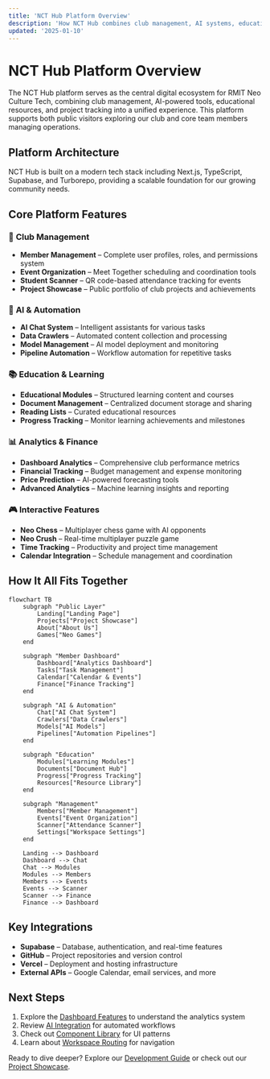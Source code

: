 ```yaml
---
title: 'NCT Hub Platform Overview'
description: 'How NCT Hub combines club management, AI systems, education tools, and project tracking into a unified platform.'
updated: '2025-01-10'
---
```


# <span class="nct-text-gradient">NCT Hub Platform Overview</span>

The NCT Hub platform serves as the central digital ecosystem for RMIT Neo Culture Tech, combining club management, AI-powered tools, educational resources, and project tracking into a unified experience. This platform supports both public visitors exploring our club and core team members managing operations.

## Platform Architecture

NCT Hub is built on a modern tech stack including Next.js, TypeScript, Supabase, and Turborepo, providing a scalable foundation for our growing community needs.

## Core Platform Features

### 🏢 **Club Management**

- **Member Management** – Complete user profiles, roles, and permissions system
- **Event Organization** – Meet Together scheduling and coordination tools
- **Student Scanner** – QR code-based attendance tracking for events
- **Project Showcase** – Public portfolio of club projects and achievements

### 🤖 **AI & Automation**

- **AI Chat System** – Intelligent assistants for various tasks
- **Data Crawlers** – Automated content collection and processing
- **Model Management** – AI model deployment and monitoring
- **Pipeline Automation** – Workflow automation for repetitive tasks

### 📚 **Education & Learning**

- **Educational Modules** – Structured learning content and courses
- **Document Management** – Centralized document storage and sharing
- **Reading Lists** – Curated educational resources
- **Progress Tracking** – Monitor learning achievements and milestones

### 📊 **Analytics & Finance**

- **Dashboard Analytics** – Comprehensive club performance metrics
- **Financial Tracking** – Budget management and expense monitoring
- **Price Prediction** – AI-powered forecasting tools
- **Advanced Analytics** – Machine learning insights and reporting

### 🎮 **Interactive Features**

- **Neo Chess** – Multiplayer chess game with AI opponents
- **Neo Crush** – Real-time multiplayer puzzle game
- **Time Tracking** – Productivity and project time management
- **Calendar Integration** – Schedule management and coordination

## How It All Fits Together

```mermaid
flowchart TB
    subgraph "Public Layer"
        Landing["Landing Page"]
        Projects["Project Showcase"]
        About["About Us"]
        Games["Neo Games"]
    end

    subgraph "Member Dashboard"
        Dashboard["Analytics Dashboard"]
        Tasks["Task Management"]
        Calendar["Calendar & Events"]
        Finance["Finance Tracking"]
    end

    subgraph "AI & Automation"
        Chat["AI Chat System"]
        Crawlers["Data Crawlers"]
        Models["AI Models"]
        Pipelines["Automation Pipelines"]
    end

    subgraph "Education"
        Modules["Learning Modules"]
        Documents["Document Hub"]
        Progress["Progress Tracking"]
        Resources["Resource Library"]
    end

    subgraph "Management"
        Members["Member Management"]
        Events["Event Organization"]
        Scanner["Attendance Scanner"]
        Settings["Workspace Settings"]
    end

    Landing --> Dashboard
    Dashboard --> Chat
    Chat --> Modules
    Modules --> Members
    Members --> Events
    Events --> Scanner
    Scanner --> Finance
    Finance --> Dashboard
```

## Key Integrations

- **Supabase** – Database, authentication, and real-time features
- **GitHub** – Project repositories and version control
- **Vercel** – Deployment and hosting infrastructure
- **External APIs** – Google Calendar, email services, and more

## Next Steps

1. Explore the [Dashboard Features](/platform/features/command-center-dashboard) to understand the analytics system
2. Review [AI Integration](/platform/ai/structured-data) for automated workflows
3. Check out [Component Library](/platform/components/index) for UI patterns
4. Learn about [Workspace Routing](/platform/workspace-routing) for navigation

Ready to dive deeper? Explore our [Development Guide](/development) or check out our [Project Showcase](/projects).
